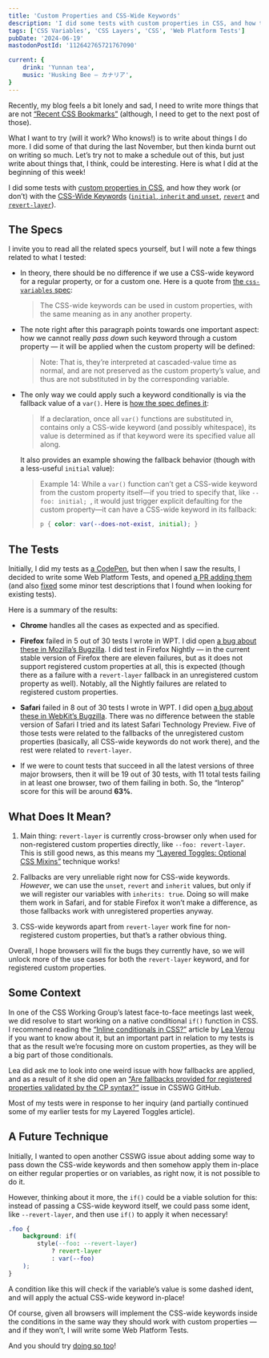 ```yaml
---
title: 'Custom Properties and CSS-Wide Keywords'
description: 'I did some tests with custom properties in CSS, and how they work (or don’t) with the CSS-Wide Keywords (`initial`, `inherit`, `unset`, `revert` and `revert-layer`). As the result, I did create a PR adding a few Web Platform Tests, and opened two bugs in Safari and Firefox.'
tags: ['CSS Variables', 'CSS Layers', 'CSS', 'Web Platform Tests']
pubDate: '2024-06-19'
mastodonPostId: '112642765721767090'

current: {
	drink: 'Yunnan tea',
	music: 'Husking Bee — カナリア',
}
---
```


Recently, my blog feels a bit lonely and sad, I need to write more things that are not [“Recent CSS Bookmarks”](https://blog.kizu.dev/tags/bookmarks/) (although, I need to get to the next post of those).

What I want to try (will it work? Who knows!) is to write about things I do more. I did some of that during the last November, but then kinda burnt out on writing so much. Let’s try not to make a schedule out of this, but just write about things that, I think, could be interesting. Here is what I did at the beginning of this week!

I did some tests with [custom properties in CSS](https://drafts.csswg.org/css-variables/), and how they work (or don’t) with the [CSS-Wide Keywords](https://drafts.csswg.org/css-cascade-5/#defaulting-keywords) ([`initial`, `inherit` and `unset`](https://www.w3.org/TR/css-values-3/#common-keywords), [`revert`](https://drafts.csswg.org/css-cascade/#valdef-all-revert) and [`revert-layer`](https://drafts.csswg.org/css-cascade-5/#revert-layer)).

## The Specs

I invite you to read all the related specs yourself, but I will note a few things related to what I tested:

- In theory, there should be no difference if we use a CSS-wide keyword for a regular property, or for a custom one. Here is a quote from [the `css-variables` spec](https://drafts.csswg.org/css-variables/#ref-for-css-wide-keywords%E2%91%A0):

    > The CSS-wide keywords can be used in custom properties, with the same meaning as in any another property.

- The note right after this paragraph points towards one important aspect: how we cannot really _pass down_ such keyword through a custom property — it will be applied when the custom property will be defined:

    > Note: That is, they’re interpreted at cascaded-value time as normal, and are not preserved as the custom property’s value, and thus are not substituted in by the corresponding variable.

- The only way we could apply such a keyword conditionally is via the fallback value of a `var()`. Here is [how the spec defines it](https://drafts.csswg.org/css-variables/#ref-for-funcdef-var%E2%91%A2%E2%91%A6):

    > If a declaration, once all `var()` functions are substituted in, contains only a CSS-wide keyword (and possibly whitespace), its value is determined as if that keyword were its specified value all along.

    It also provides an example showing the fallback behavior (though with a less-useful `initial` value):

    > Example 14: While a `var()` function can’t get a CSS-wide keyword from the custom property itself—​if you tried to specify that, like <span class="nowrap">`--foo: initial; `</span>, it would just trigger explicit defaulting for the custom property—​it can have a CSS-wide keyword in its fallback:
    >
    > ```CSS
    > p { color: var(--does-not-exist, initial); }
    > ```

## The Tests

Initially, I did my tests as [a CodePen](https://codepen.io/kizu/pen/rNgpXwL), but then when I saw the results, I decided to write some Web Platform Tests, and opened [a PR adding them](https://github.com/web-platform-tests/wpt/pull/46814) (and also [fixed](https://github.com/web-platform-tests/wpt/pull/46810) some minor test descriptions that I found when looking for existing tests).

Here is a summary of the results:

- **Chrome** handles all the cases as expected and as specified.

- **Firefox** failed in 5 out of 30 tests I wrote in WPT. I did open [a bug about these in Mozilla’s Bugzilla](https://bugzilla.mozilla.org/show_bug.cgi?id=1903397). I did test in Firefox Nightly — in the current stable version of Firefox there are eleven failures, but as it does not support registered custom properties at all, this is expected (though there as a failure with a `revert-layer` fallback in an unregistered custom property as well). Notably, all the Nightly failures are related to registered custom properties.

- **Safari** failed in 8 out of 30 tests I wrote in WPT. I did open [a bug about these in WebKit’s Bugzilla](https://bugs.webkit.org/show_bug.cgi?id=275629). There was no difference between the stable version of Safari I tried and its latest Safari Technology Preview. Five of those tests were related to the fallbacks of the unregistered custom properties (basically, all CSS-wide keywords do not work there), and the rest were related to `revert-layer`.

- If we were to count tests that succeed in all the latest versions of three major browsers, then it will be 19 out of 30 tests, with 11 total tests failing in at least one browser, two of them failing in both. So, the “Interop” score for this will be around **63%**.

## What Does It Mean?

1. Main thing: `revert-layer` is currently cross-browser only when used for non-registered custom properties directly, like `--foo: revert-layer`. This is still good news, as this means my [“Layered Toggles: Optional CSS Mixins”](https://kizu.dev/layered-toggles/) technique works!

2. Fallbacks are very unreliable right now for CSS-wide keywords. _However_, we can use the `unset`, `revert` and `inherit` values, but only if we will register our variables with `inherits: true`. Doing so will make them work in Safari, and for stable Firefox it won’t make a difference, as those fallbacks work with unregistered properties anyway.

3. CSS-wide keywords apart from `revert-layer` work fine for non-registered custom properties, but that’s a rather obvious thing.

Overall, I hope browsers will fix the bugs they currently have, so we will unlock more of the use cases for both the `revert-layer` keyword, and for registered custom properties.

## Some Context

In one of the CSS Working Group’s latest face-to-face meetings last week, we did resolve to start working on a native conditional `if()` function in CSS. I recommend reading the [“Inline conditionals in CSS?”](https://lea.verou.me/blog/2024/css-conditionals/) article by [Lea Verou](https://lea.verou.me/) if you want to know about it, but an important part in relation to my tests is that as the result we’re focusing more on custom properties, as they will be a big part of those conditionals.

Lea did ask me to look into one weird issue with how fallbacks are applied, and as a result of it she did open an [“Are fallbacks provided for registered properties validated by the CP syntax?”](https://github.com/w3c/csswg-drafts/issues/10455) issue in CSSWG GitHub.

Most of my tests were in response to her inquiry (and partially continued some of my earlier tests for my Layered Toggles article).

## A Future Technique

Initially, I wanted to open another CSSWG issue about adding some way to pass down the CSS-wide keywords and then somehow apply them in-place on either regular properties or on variables, as right now, it is not possible to do it.

However, thinking about it more, the `if()` could be a viable solution for this: instead of passing a CSS-wide keyword itself, we could pass some ident, like `--revert-layer`, and then use `if()` to apply it when necessary!

```CSS
.foo {
    background: if(
        style(--foo: --revert-layer)
            ? revert-layer
            : var(--foo)
    );
}
```

A condition like this will check if the variable’s value is some dashed ident, and will apply the actual CSS-wide keyword in-place!

Of course, given all browsers will implement the CSS-wide keywords inside the conditions in the same way they should work with custom properties — and if they won’t, I will write some Web Platform Tests.

And you should try [doing so too](https://blog.kizu.dev/my-first-web-platform-tests/)!

